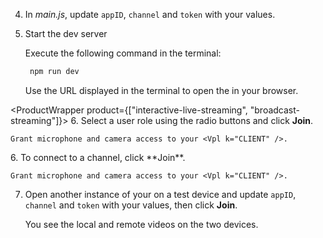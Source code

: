 <PlatformWrapper platform="web">
        
4.  In *main.js*, update `appID`, `channel` and `token` with your values.

5.  Start the dev server

    Execute the following command in the terminal:

    ```bash
     npm run dev
    ```

    Use the URL displayed in the terminal to open the <Vpl k="CLIENT" /> in your browser.

<ProductWrapper product={["interactive-live-streaming", "broadcast-streaming"]}>
6. Select a user role using the radio buttons and click **Join**.

    Grant microphone and camera access to your <Vpl k="CLIENT" />.
</ProductWrapper>

<ProductWrapper notAllowed="interactive-live-streaming">
6.  To connect to a channel, click **Join**.

    Grant microphone and camera access to your <Vpl k="CLIENT" />.
</ProductWrapper>

7.  Open another instance of your <Vpl k="CLIENT" /> on a test device and update `appID`, `channel` and `token` with your values, then click **Join**.

    You see the local and remote videos on the two devices.
</PlatformWrapper>
